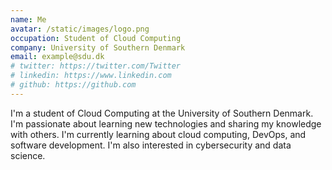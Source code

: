 ```yaml
---
name: Me
avatar: /static/images/logo.png
occupation: Student of Cloud Computing
company: University of Southern Denmark
email: example@sdu.dk
# twitter: https://twitter.com/Twitter
# linkedin: https://www.linkedin.com
# github: https://github.com
---
```


I'm a student of Cloud Computing at the University of Southern Denmark. I'm passionate about learning new technologies and sharing my knowledge with others. I'm currently learning about cloud computing, DevOps, and software development. I'm also interested in cybersecurity and data science.